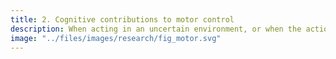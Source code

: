 ```yaml
---
title: 2. Cognitive contributions to motor control
description: When acting in an uncertain environment, or when the action needed to achieve a goal is unknown, cognitive structures in the brain are engaged to analyze and decipher the problem's structure, and dictate the parameters that the motor system uses to program the needed action. These processes are especially important in the early stages of learning, before the appropriate action has been decided upon, and the motor system can take over the process of adaptation. Most of my work uses neuroimaging methods to study functional interactions between motor and non-motor structures during this early stage of learning.
image: "../files/images/research/fig_motor.svg"
---
```

